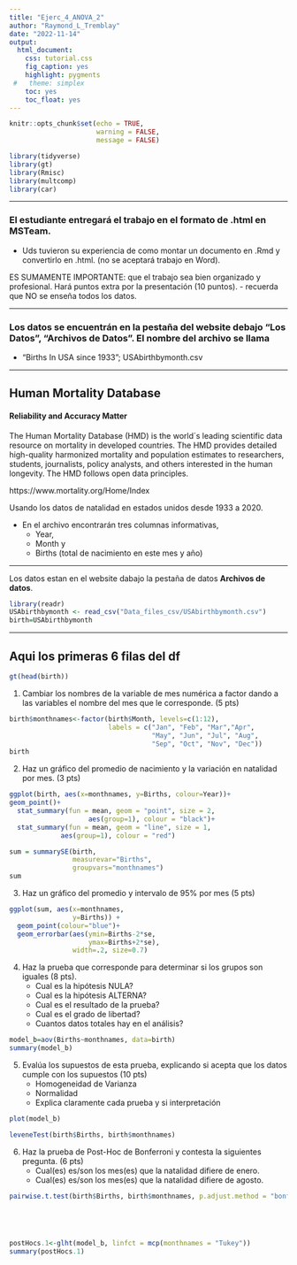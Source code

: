 ```yaml
---
title: "Ejerc_4_ANOVA_2"
author: "Raymond_L_Tremblay"
date: "2022-11-14"
output:
  html_document:
    css: tutorial.css
    fig_caption: yes
    highlight: pygments
 #   theme: simplex
    toc: yes
    toc_float: yes
---
```


```r
knitr::opts_chunk$set(echo = TRUE,
                      warning = FALSE,
                      message = FALSE)
```


```r
library(tidyverse)
library(gt)
library(Rmisc)
library(multcomp)
library(car)
```

***

### El estudiante entregará el trabajo en el formato de .html en MSTeam.  

  - Uds tuvieron su experiencia de como montar un documento en .Rmd y convertirlo en .html.  (no se aceptará trabajo en Word).
  
  ES SUMAMENTE IMPORTANTE: que el trabajo sea bien organizado y profesional. Hará puntos extra por la presentación (10 puntos).
    - recuerda que NO se enseña todos los datos.  
 
 ***
 
### Los datos se encuentrán en la pestaña del website debajo "Los Datos", "Archivos de Datos". El nombre del archivo se llama 
 - "Births In USA since 1933"; USAbirthbymonth.csv


***

## Human Mortality Database

#### Reliability and Accuracy Matter

The Human Mortality Database (HMD) is the world´s leading scientific data resource on mortality in developed countries. The HMD provides detailed high-quality harmonized mortality and population estimates to researchers, students, journalists, policy analysts, and others interested in the human longevity. The HMD follows open data principles.

https://www.mortality.org/Home/Index


Usando los datos de natalidad en estados unidos desde 1933 a 2020.  

 - En el archivo encontrarán tres columnas informativas, 
    - Year, 
    - Month y 
    - Births (total de nacimiento en este mes y año)

***

Los datos estan en el website dabajo la pestaña de datos **Archivos de datos**.



```r
library(readr)
USAbirthbymonth <- read_csv("Data_files_csv/USAbirthbymonth.csv")
birth=USAbirthbymonth

```


***

## Aqui los primeras 6 filas del df
```r
gt(head(birth))
```

 1. Cambiar los nombres de la variable de mes numérica a factor dando a las variables el nombre del mes que le corresponde. (5 pts)
 



```r
birth$monthnames<-factor(birth$Month, levels=c(1:12),
                         labels = c("Jan", "Feb", "Mar","Apr",
                                    "May", "Jun", "Jul", "Aug",
                                    "Sep", "Oct", "Nov", "Dec"))
birth
```

 2. Haz un gráfico del promedio de nacimiento y la variación en natalidad por mes. (3 pts)


```r

ggplot(birth, aes(x=monthnames, y=Births, colour=Year))+
geom_point()+
  stat_summary(fun = mean, geom = "point", size = 2, 
                    aes(group=1), colour = "black")+
  stat_summary(fun = mean, geom = "line", size = 1, 
             aes(group=1), colour = "red")
```






```r


sum = summarySE(birth, 
                measurevar="Births", 
                groupvars="monthnames")
sum
```


 3. Haz un gráfico del promedio y intervalo de 95% por mes (5 pts)


```r


ggplot(sum, aes(x=monthnames, 
                y=Births)) +
  geom_point(colour="blue")+ 
  geom_errorbar(aes(ymin=Births-2*se,
                    ymax=Births+2*se), 
                width=.2, size=0.7)
```



4. Haz la prueba que corresponde para determinar si los grupos son iguales (8 pts).
    - Cual es la hipótesis NULA?
    - Cual es la hipótesis ALTERNA?
    - Cual es el resultado de la prueba?
    - Cual es el grado de libertad?
    - Cuantos datos totales hay en el análisis?
    

```r
model_b=aov(Births~monthnames, data=birth)
summary(model_b)
```


 5. Evalúa los supuestos de esta prueba, explicando si acepta que los datos cumple con los supuestos (10 pts)
    - Homogeneidad de Varianza
    - Normalidad
    - Explica claramente cada prueba y si interpretación
  


```r
plot(model_b)
```


```r
leveneTest(birth$Births, birth$monthnames)
```


6. Haz la prueba de Post-Hoc de Bonferroni y contesta la siguientes pregunta. (6 pts)
   - Cual(es) es/son los mes(es) que la natalidad difiere de enero.
   - Cual(es) es/son los mes(es) que la natalidad difiere de agosto.


```r
pairwise.t.test(birth$Births, birth$monthnames, p.adjust.method = "bonferroni")





postHocs.1<-glht(model_b, linfct = mcp(monthnames = "Tukey"))  
summary(postHocs.1)
```

